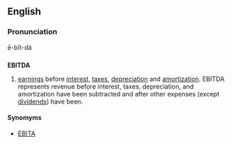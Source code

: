 {{wikipedia}}
==English==

===Pronunciation===
ē-bĭt-dä

==={{initialism}}===
'''EBITDA'''

#[[earnings]] before [[interest]], [[tax]]es, [[depreciation]] and [[amortization]]. EBITDA represents revenue before interest, taxes, depreciation, and amortization have been subtracted and after other expenses (except [[dividend]]s) have been.

====Synomyms====
*[[EBITA]]